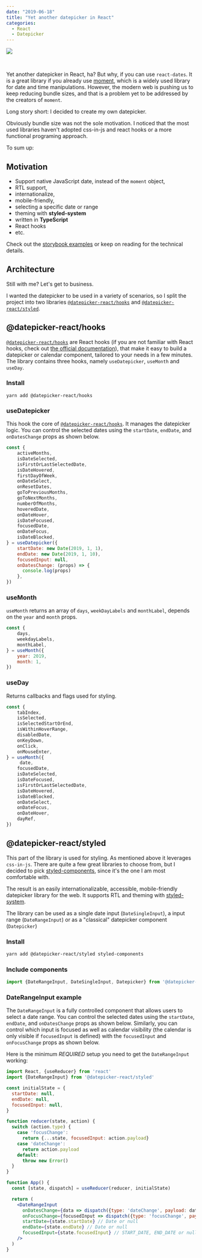 ```yaml
---
date: "2019-06-18"
title: "Yet another datepicker in React"
categories:
  - React
  - Datepicker
---
```


![](https://github.com/tresko/react-datepicker/raw/master/docs/datepicker.gif)

<br />

Yet another datepicker in React, ha? But why, if you can use `react-dates`. It is a great library if you already use [moment](https://momentjs.com/), which is a widely used library for
date and time manipulations. However, the modern web is pushing us to keep reducing bundle sizes, and that is a problem yet to be addressed by the creators of `moment`.

Long story short:  I decided to create my own datepicker.

Obviously bundle size was not the sole motivation. I noticed that the most used libraries haven't adopted css-in-js and react hooks or a more functional programing approach.

To sum up:

## Motivation
 - Support native JavaScript date, instead of the `moment` object,
 - RTL support,
 - internationalize,
 - mobile-friendly,
 - selecting a specific date or range
 - theming with **styled-system**
 - written in **TypeScript**
 - React hooks
 - etc.

Check out the [storybook examples](https://react-datepicker.netlify.com) or keep on reading for the technical details.

## Architecture

Still with me? Let's get to business.

I wanted the datepicker to be used in a variety of scenarios, so I split the project into two libraries [`@datepicker-react/hooks`](https://github.com/tresko/react-datepicker/tree/master/packages/hooks)
and [`@datepicker-react/styled`](https://github.com/tresko/react-datepicker).

## @datepicker-react/hooks

[`@datepicker-react/hooks`](https://github.com/tresko/react-datepicker/tree/master/packages/hooks) are React hooks (if you are not familiar with React hooks,
check out [the official documentation](https://reactjs.org/docs/hooks-intro.html)), that make it easy to build a datepicker or calendar component, tailored to your needs in a few minutes.
The library contains three hooks, namely `useDatepicker`, `useMonth` and `useDay`.

### Install

```
yarn add @datepicker-react/hooks
```

### useDatepicker

This hook the core of [`@datepicker-react/hooks`](https://github.com/tresko/react-datepicker/tree/master/packages/hooks). It manages the datepicker logic. You can control the selected dates using the `startDate`, `endDate`, and `onDatesChange` props as shown below.

```js
const {
    activeMonths,
    isDateSelected,
    isFirstOrLastSelectedDate,
    isDateHovered,
    firstDayOfWeek,
    onDateSelect,
    onResetDates,
    goToPreviousMonths,
    goToNextMonths,
    numberOfMonths,
    hoveredDate,
    onDateHover,
    isDateFocused,
    focusedDate,
    onDateFocus,
    isDateBlocked,
} = useDatepicker({
    startDate: new Date(2019, 1, 1),
    endDate: new Date(2019, 1, 10),
    focusedInput: null,
    onDatesChange: (props) => {
      console.log(props)
    },
})
```

### useMonth

`useMonth` returns an array of `days`, `weekDayLabels` and `monthLabel`, depends on the `year` and `month` props.

```js
const {
    days,
    weekdayLabels,
    monthLabel,
} = useMonth({
    year: 2019,
    month: 1,
})
```

### useDay

Returns callbacks and flags used for styling.

```js
const {
    tabIndex,
    isSelected,
    isSelectedStartOrEnd,
    isWithinHoverRange,
    disabledDate,
    onKeyDown,
    onClick,
    onMouseEnter,
} = useMonth({
     date,
    focusedDate,
    isDateSelected,
    isDateFocused,
    isFirstOrLastSelectedDate,
    isDateHovered,
    isDateBlocked,
    onDateSelect,
    onDateFocus,
    onDateHover,
    dayRef,
})
```

## @datepicker-react/styled

This part of the library is used for styling. As mentioned above it leverages `css-in-js`. There are quite a few great libraries to choose from,
but I decided to pick [styled-components](https://www.styled-components.com/), since it's the one I am most comfortable with.


The result is an easily internationalizable, accessible, mobile-friendly datepicker library for the web. It supports RTL and theming with
[styled-system](https://github.com/styled-system/styled-system).

The library can be used as a single date input (`DateSingleInput`), a input range (`DateRangeInput`) or as a "classical" datepicker component (`Datepicker`)

### Install

```sh
yarn add @datepicker-react/styled styled-components
```

### Include components

```js
import {DateRangeInput, DateSingleInput, Datepicker} from '@datepicker-react/styled'
```

### DateRangeInput example

The `DateRangeInput` is a fully controlled component that allows users to select a date range. You
can control the selected dates using the `startDate`, `endDate`, and `onDatesChange` props as shown
below. Similarly, you can control which input is focused as well as calendar visibility (the
calendar is only visible if `focusedInput` is defined) with the `focusedInput` and `onFocusChange`
props as shown below.

Here is the minimum _REQUIRED_ setup you need to get the `DateRangeInput` working:

```jsx
import React, {useReducer} from 'react'
import {DateRangeInput} from '@datepicker-react/styled'

const initialState = {
  startDate: null,
  endDate: null,
  focusedInput: null,
}

function reducer(state, action) {
  switch (action.type) {
    case 'focusChange':
      return {...state, focusedInput: action.payload}
    case 'dateChange':
      return action.payload
    default:
      throw new Error()
  }
}

function App() {
  const [state, dispatch] = useReducer(reducer, initialState)

  return (
    <DateRangeInput
      onDatesChange={data => dispatch({type: 'dateChange', payload: data})}
      onFocusChange={focusedInput => dispatch({type: 'focusChange', payload: focusedInput})}
      startDate={state.startDate} // Date or null
      endDate={state.endDate} // Date or null
      focusedInput={state.focusedInput} // START_DATE, END_DATE or null
    />
  )
}
```
